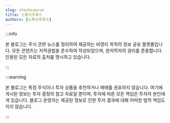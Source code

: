 ```yaml
---
slug: stocksaurus
title: 스톡사우루스
authors: [스톡사우루스]
---
```


:::info

본 블로그는 주식 관련 뉴스를 정리하여 제공하는 비영리 목적의 정보 공유 플랫폼입니다. 모든 콘텐츠는 저작권법을 준수하여 작성되었으며, 원저작자의 권리를 존중합니다. 인용된 모든 자료의 출처를 명시하고 있습니다.

:::

:::warning

본 블로그는 특정 주식이나 투자 상품을 추천하거나 매매를 권유하지 않습니다. 여기에 게시된 정보는 투자 결정의 참고 자료일 뿐이며, 투자에 따른 모든 책임은 투자자 본인에게 있습니다. 블로그 운영자는 제공된 정보로 인한 투자 결과에 대해 어떠한 법적 책임도 지지 않습니다.

:::
